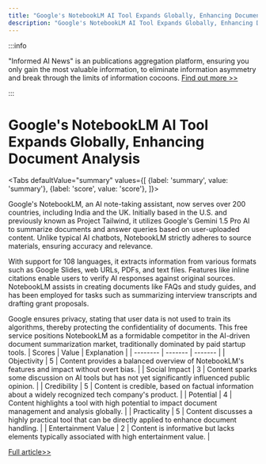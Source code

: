 ```yaml
---
title: "Google's NotebookLM AI Tool Expands Globally, Enhancing Document Analysis"
description: "Google's NotebookLM AI Tool Expands Globally, Enhancing Document Analysis"
---
```



:::info

"Informed AI News" is an publications aggregation platform, ensuring you only gain the most valuable information, to eliminate information asymmetry and break through the limits of information cocoons.  [Find out more >>](/)

:::

# Google's NotebookLM AI Tool Expands Globally, Enhancing Document Analysis


<Tabs
	defaultValue="summary"
	values={[
	{label: 'summary', value: 'summary'},
	{label: 'score', value: 'score'},
]}>
<TabItem value="summary">


Google's NotebookLM, an AI note-taking assistant, now serves over 200 countries, including India and the UK. Initially based in the U.S. and previously known as Project Tailwind, it utilizes Google's Gemini 1.5 Pro AI to summarize documents and answer queries based on user-uploaded content. Unlike typical AI chatbots, NotebookLM strictly adheres to source materials, ensuring accuracy and relevance.

With support for 108 languages, it extracts information from various formats such as Google Slides, web URLs, PDFs, and text files. Features like inline citations enable users to verify AI responses against original sources. NotebookLM assists in creating documents like FAQs and study guides, and has been employed for tasks such as summarizing interview transcripts and drafting grant proposals.

Google ensures privacy, stating that user data is not used to train its algorithms, thereby protecting the confidentiality of documents. This free service positions NotebookLM as a formidable competitor in the AI-driven document summarization market, traditionally dominated by paid startup tools.
</TabItem>
<TabItem value="score">
	| Scores     | Value   | Explanation |
	| -------- | ------- | ------- |
	| Objectivity  | 5    | Content provides a balanced overview of NotebookLM's features and impact without overt bias.    |
	| Social Impact | 3     | Content sparks some discussion on AI tools but has not yet significantly influenced public opinion.    |
	| Credibility    | 5    | Content is credible, based on factual information about a widely recognized tech company's product.    |
	| Potential    | 4    | Content highlights a tool with high potential to impact document management and analysis globally.    |
	| Practicality    | 5    | Content discusses a highly practical tool that can be directly applied to enhance document handling.    |
	| Entertainment Value    | 2    | Content is informative but lacks elements typically associated with high entertainment value.    |
</TabItem>
</Tabs>

[Full article>>](https://techcrunch.com/2024/06/06/googles-ai-powered-notebooklm-expands-to-india-uk-and-over-200-other-countries/)
